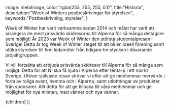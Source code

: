 
  image: metaImage,
  color:"rgba(255, 255, 255, 0.1)",
  title:"Historia",
  description:"Week of Winters postbeskrivingar för styrelsen",
  keywords:"Postbeskrivning, styrelse",
}

Week of Winter har varit verksamma sedan 2014 och målet har varit 
att arrangera de mest prisvärda skidresorna till Alperna för så 
många deltagare som möjligt! År 2023 var Week of Winter den största 
studentalpresan i Sverige! Detta år tog Week of Winter steget till att 
bli en ideell förening samt utöka styrelsen till fem ledamöter från 
tidigare tre stycken i dåvarande projektgruppen.

Vi vill fortsätta att erbjuda prisvärda skidresor till Alperna för så 
många som möjligt. Detta för att NI ska få njuta i Alperna efter tenta-p 
i ett mörkt Sverige. Utöver självaste resan strävar vi efter att ge medlemmar 
mervärde i form av roliga event, hemma och i Alperna, samt utlottningar av 
produkter från sponsorer. Allt detta för att ge tillbaka till våra medlemmar 
och ge möjlighet för nya minnen, med vänner och nya vänner.


  <Layout meta={meta}>{children}</Layout>
);